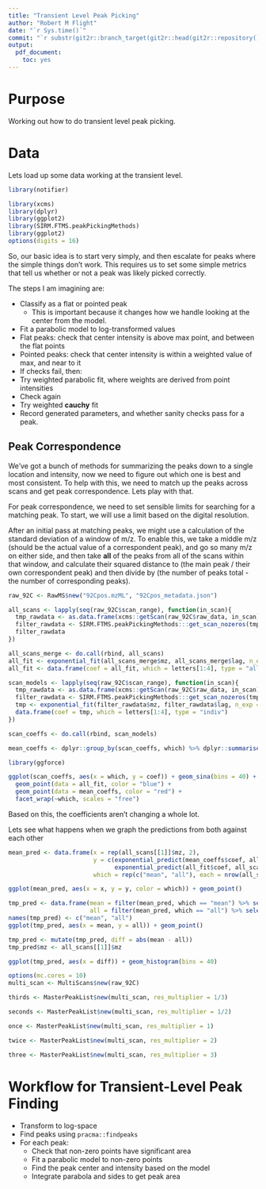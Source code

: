 ```yaml
---
title: "Transient Level Peak Picking"
author: "Robert M Flight"
date: "`r Sys.time()`"
commit: "`r substr(git2r::branch_target(git2r::head(git2r::repository())), 1, 8)`"
output: 
  pdf_document: 
    toc: yes
---
```


# Purpose

Working out how to do transient level peak picking.

# Data

Lets load up some data working at the transient level.

```r
library(notifier)

library(xcms)
library(dplyr)
library(ggplot2)
library(SIRM.FTMS.peakPickingMethods)
library(ggplot2)
options(digits = 16)
```

So, our basic idea is to start very simply, and then escalate for peaks where the
simple things don't work. This requires us to set some simple metrics that tell
us whether or not a peak was likely picked correctly.

The steps I am imagining are:

* Classify as a flat or pointed peak
  * This is important because it changes how we handle looking at the center from
  the model.
* Fit a parabolic model to log-transformed values
* Flat peaks: check that center intensity is above max point, and between the flat points
* Pointed peaks: check that center intensity is within a weighted value of max, and near to it
* If checks fail, then:
* Try weighted parabolic fit, where weights are derived from point intensities
* Check again
* Try weighted **cauchy** fit
* Record generated parameters, and whether sanity checks pass for a peak.

## Peak Correspondence

We've got a bunch of methods for summarizing the peaks down to a single location
and intensity, now we need to figure out which one is best and most consistent.
To help with this, we need to match up the peaks across scans and get peak
correspondence. Lets play with that.

For peak correspondence, we need to set sensible limits for searching for a 
matching peak. To start, we will use a limit based on the digital resolution.

After an initial pass at matching peaks, we might use a calculation of the 
standard deviation of a window of m/z. To enable this, we take a middle m/z 
(should be the actual value of a correspondent peak), and go so many m/z on either
side, and then take **all** of the peaks from all of the scans within that window,
and calculate their squared distance to (the main peak / their own correspondent peak)
and then divide by (the number of peaks total - the number of corresponding peaks).


```r
raw_92C <- RawMS$new("92Cpos.mzML", "92Cpos_metadata.json")
```

```r


all_scans <- lapply(seq(raw_92C$scan_range), function(in_scan){
  tmp_rawdata <- as.data.frame(xcms::getScan(raw_92C$raw_data, in_scan))
  filter_rawdata <- SIRM.FTMS.peakPickingMethods:::get_scan_nozeros(tmp_rawdata)
  filter_rawdata
})

all_scans_merge <- do.call(rbind, all_scans)
all_fit <- exponential_fit(all_scans_merge$mz, all_scans_merge$lag, n_exp = 3)$coefficients
all_fit <- data.frame(coef = all_fit, which = letters[1:4], type = "all")

scan_models <- lapply(seq(raw_92C$scan_range), function(in_scan){
  tmp_rawdata <- as.data.frame(xcms::getScan(raw_92C$raw_data, in_scan))
  filter_rawdata <- SIRM.FTMS.peakPickingMethods:::get_scan_nozeros(tmp_rawdata)
  tmp <- exponential_fit(filter_rawdata$mz, filter_rawdata$lag, n_exp = 3)$coefficients
  data.frame(coef = tmp, which = letters[1:4], type = "indiv")
})

scan_coeffs <- do.call(rbind, scan_models)

mean_coeffs <- dplyr::group_by(scan_coeffs, which) %>% dplyr::summarise(., coef = mean(coef))

library(ggforce)

ggplot(scan_coeffs, aes(x = which, y = coef)) + geom_sina(bins = 40) +
  geom_point(data = all_fit, color = "blue") +
  geom_point(data = mean_coeffs, color = "red") + 
  facet_wrap(~which, scales = "free")
```

Based on this, the coefficients aren't changing a whole lot.

Lets see what happens when we graph the predictions from both against each other

```r
mean_pred <- data.frame(x = rep(all_scans[[1]]$mz, 2),
                        y = c(exponential_predict(mean_coeffs$coef, all_scans[[1]]$mz),
                              exponential_predict(all_fit$coef, all_scans[[1]]$mz)),
                        which = rep(c("mean", "all"), each = nrow(all_scans[[1]])))

ggplot(mean_pred, aes(x = x, y = y, color = which)) + geom_point()

tmp_pred <- data.frame(mean = filter(mean_pred, which == "mean") %>% select(., y),
                       all = filter(mean_pred, which == "all") %>% select(., y))
names(tmp_pred) <- c("mean", "all")
ggplot(tmp_pred, aes(x = mean, y = all)) + geom_point()

tmp_pred <- mutate(tmp_pred, diff = abs(mean - all))
tmp_pred$mz <- all_scans[[1]]$mz

ggplot(tmp_pred, aes(x = diff)) + geom_histogram(bins = 40)
```



```r
options(mc.cores = 10)
multi_scan <- MultiScans$new(raw_92C)
```


```r
thirds <- MasterPeakList$new(multi_scan, res_multiplier = 1/3)

seconds <- MasterPeakList$new(multi_scan, res_multiplier = 1/2)

once <- MasterPeakList$new(multi_scan, res_multiplier = 1)

twice <- MasterPeakList$new(multi_scan, res_multiplier = 2)

three <- MasterPeakList$new(multi_scan, res_multiplier = 3)
```


# Workflow for Transient-Level Peak Finding

* Transform to log-space
* Find peaks using `pracma::findpeaks`
* For each peak:
    * Check that non-zero points have significant area
    * Fit a parabolic model to non-zero points
    * Find the peak center and intensity based on the model
    * Integrate parabola and sides to get peak area


